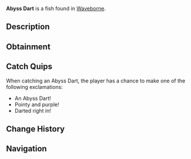 {{FishInfobox
|image          = Abyss Dart.png
|rarity         = Rare
|sea            = Second Sea
|location       = [[Waveborne]]
|sublocation    = 
|sources        = Fishing Rod
|radar_location = 
|prog_speed     = -10
|xp             = 200
|weather        = Rain
|time           = Night
|season         = Winter
|bait           = Squid
|base_weight    = 180
|base_value     = 400
|weight_range   = 115
|base_chance    = 30
|base_resil     = 40
}}
'''Abyss Dart''' is a {{Rarity|Rare}} fish found in [[Waveborne]].

== Description ==
{{Description|A lilac colored fish with light purple fins and a sharp, pointed snout, piercing the abyss like a dart.|Bestiary Entry}}

== Obtainment ==
{{Description|It hunts in the darkest corners of the sea.|Bestiary Hint}}
{{Fish Availability|
Waveborne
|top_rods      = 
Steady Rod\248609.49\215559.88;
Frostfire Rod\241533.32\209424.4;
Krampus's Rod\201892.01\267831.29;
Magma Rod\199437.4\261466.98;
North-Star Rod\185832.13\236735.8;
Adventurer's Rod\131916.06\319427;
Fast Rod\157240.71\299956.31;
Resourceful Rod\130530.99\278018.89;
Candy Cane Rod\141770.57\277183.83;
Free Spirit Rod\128776.86\200275.05;
Verdant Shear Rod\105157.27\150020.44;
Blazebringer Rod\102033.74\142835.94;
Trident Rod\99201.77\127864.58;
No-Life Rod\70481.4\98106.09;
Ethereal Prism Rod\70388.09\100228.46;
Seraphic Rod\68878.01\102064.99;
Rod Of The Exalted One\66045.24\95884.01;
Rod Of The Forgotten Fang\65353.29\96162.15;
Rod Of The Depths\64067.48\92205.15;
Challenger's Rod\64012.24\90429.49;
Volcanic Rod\61969.88\86862.38;
Zeus Rod\61755.24\86561.53;
Depthseeker Rod\61489.91\87780.54;
Avalanche Rod\61092.97\87376.96
|recommended   = Free Spirit Rod
}}

== Catch Quips ==
When catching an Abyss Dart, the player has a chance to make one of the following exclamations:
* An Abyss Dart!
* Pointy and purple!
* Darted right in!

== Change History ==
{{Change History|{{subst:Current Version}}}}

== Navigation ==
{{Fish Navbox|Waveborne}}
